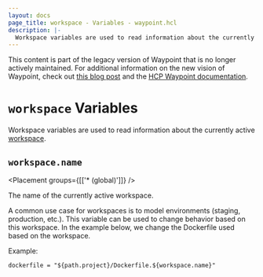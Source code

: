 ```yaml
---
layout: docs
page_title: workspace - Variables - waypoint.hcl
description: |-
  Workspace variables are used to read information about the currently active workspace.
---
```


<Warning>

This content is part of the legacy version of Waypoint that is no longer actively maintained. For additional information on the new vision of Waypoint, check out [this blog post](https://www.hashicorp.com/blog/a-new-vision-for-hcp-waypoint) and the [HCP Waypoint documentation](/hcp/docs/waypoint).

</Warning>

# `workspace` Variables

Workspace variables are used to read information about the currently active
[workspace](/waypoint/docs/workspaces).

## `workspace.name`

<Placement groups={[['* (global)']]} />

The name of the currently active workspace.

A common use case for workspaces is to model environments (staging, production, etc.).
This variable can be used to change behavior based on this workspace. In the
example below, we change the Dockerfile used based on the workspace.

Example:

```hcl
dockerfile = "${path.project}/Dockerfile.${workspace.name}"
```

